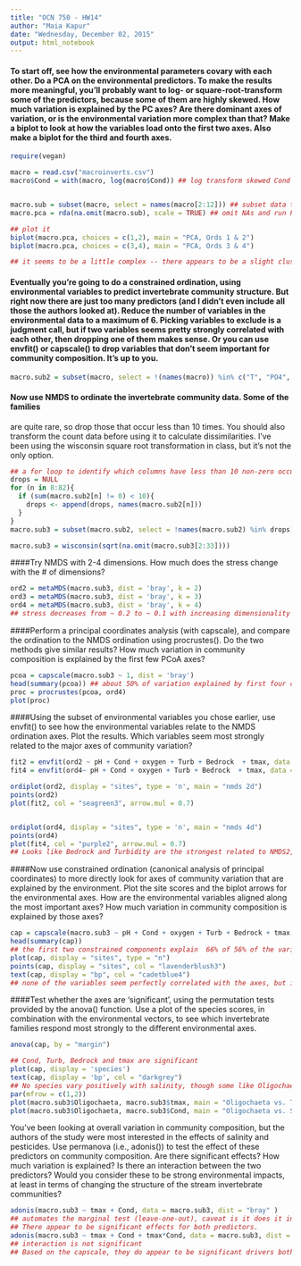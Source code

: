 ---
title: "OCN 750 - HW14"
author: "Maia Kapur"
date: "Wednesday, December 02, 2015"
output: html_notebook
---

#### To start off, see how the environmental parameters covary with each other. Do a PCA on the environmental predictors. To make the results more meaningful, you'll probably want to log- or square-root-transform some of the predictors, because some of them are highly skewed. How much variation is explained by the PC axes? Are there dominant axes of variation, or is the environmental variation more complex than that? Make a biplot to look at how the variables load onto the first two axes. Also make a biplot for the third and fourth axes.
```{r, warning = FALSE, message = FALSE}
require(vegan)

macro = read.csv("macroinverts.csv")
macro$Cond = with(macro, log(macro$Cond)) ## log transform skewed Cond predictor


macro.sub = subset(macro, select = names(macro[2:12])) ## subset data to environmental predictors
macro.pca = rda(na.omit(macro.sub), scale = TRUE) ## omit NAs and run PCA

## plot it
biplot(macro.pca, choices = c(1,2), main = "PCA, Ords 1 & 2")
biplot(macro.pca, choices = c(3,4), main = "PCA, Ords 3 & 4")

## it seems to be a little complex -- there appears to be a slight clustering of large - to small substrate types (e.g. Gravel vs Bedrock)
```
#### Eventually you're going to do a constrained ordination, using environmental variables to predict invertebrate community structure. But right now there are just too many predictors (and I didn't even include all those the authors looked at). Reduce the number of variables in the environmental data to a maximum of 6. Picking variables to exclude is a judgment call, but if two variables seems pretty strongly correlated with each other, then dropping one of them makes sense. Or you can use envfit() or capscale() to drop variables that don't seem important for community composition. It's up to you.

```{r, echo=FALSE}
macro.sub2 = subset(macro, select = !(names(macro)) %in% c("T", "PO4", "Boulder", "Cobble", "Gravel", "Sand", "Clay.silt", "Pebble")) ## drop some environmental variables
```
#### Now use NMDS to ordinate the invertebrate community data. Some of the families
are quite rare, so drop those that occur less than 10 times. You should also
transform the count data before using it to calculate dissimilarities. I've been using
the wisconsin square root transformation in class, but it's not the only option. 
```{r}
## a for loop to identify which columns have less than 10 non-zero occurences (ie are rare), then passes the names of these columns to a vector called "drops".
drops = NULL
for (n in 8:82){
  if (sum(macro.sub2[n] != 0) < 10){
    drops <- append(drops, names(macro.sub2[n]))
  }
}
macro.sub3 = subset(macro.sub2, select = !names(macro.sub2) %in% drops) ## subsets the dataframe for columns NOT included in the drops list

macro.sub3 = wisconsin(sqrt(na.omit(macro.sub3[2:33])))

```
####Try NMDS with 2-4 dimensions. How much does the stress change with the # of dimensions?
```{r, message = F}
ord2 = metaMDS(macro.sub3, dist = 'bray', k = 2)
ord3 = metaMDS(macro.sub3, dist = 'bray', k = 3)
ord4 = metaMDS(macro.sub3, dist = 'bray', k = 4)
## stress decreases from ~ 0.2 to ~ 0.1 with increasing dimensionality
```
####Perform a principal coordinates analysis (with capscale), and compare the ordination to the NMDS ordination using procrustes(). Do the two methods give similar results? How much variation in community composition is explained by the first few PCoA axes?
```{r}
pcoa = capscale(macro.sub3 ~ 1, dist = 'bray')
head(summary(pcoa)) ## about 50% of variation explained by first four components
proc = procrustes(pcoa, ord4)
plot(proc)
```
####Using the subset of environmental variables you chose earlier, use envfit() to see how the environmental variables relate to the NMDS ordination axes. Plot the results. Which variables seem most strongly related to the major axes of community variation?
```{r}
fit2 = envfit(ord2 ~ pH + Cond + oxygen + Turb + Bedrock  + tmax, data = macro.sub3, na.rm = T)
fit4 = envfit(ord4~ pH + Cond + oxygen + Turb + Bedrock  + tmax, data = macro.sub3, na.rm = T)

ordiplot(ord2, display = "sites", type = 'n', main = "nmds 2d")
points(ord2)
plot(fit2, col = "seagreen3", arrow.mul = 0.7)


ordiplot(ord4, display = "sites", type = 'n', main = "nmds 4d")
points(ord4)
plot(fit4, col = "purple2", arrow.mul = 0.7)
## Looks like Bedrock and Turbidity are the strongest related to NMDS2, with Cond less-strongly associated with NMDS1.

```
####Now use constrained ordination (canonical analysis of principal coordinates) to more directly look for axes of community variation that are explained by the environment. Plot the site scores and the biplot arrows for the environmental axes. How are the environmental variables aligned along the most important axes? How much variation in community composition is explained by those axes? 
```{r}
cap = capscale(macro.sub3 ~ pH + Cond + oxygen + Turb + Bedrock + tmax, data = macro.sub3, dist = "bray")
head(summary(cap))
## the first two constrained components explain  66% of 56% of the variation, or 36% of the overall variation
plot(cap, display = "sites", type = "n")
points(cap, display = "sites", col = "lavenderblush3")
text(cap, display = "bp", col = "cadetblue4")
## none of the variables seem perfectly correlated with the axes, but it appears that chemical indicators vary positively with CAP1, while less-fine benthic structure (e.g. pebbles) vary positively with CAP2.
```
####Test whether the axes are 'significant', using the permutation tests provided by the anova() function. Use a plot of the species scores, in combination with the environmental vectors, to see which invertebrate families respond most strongly to the different environmental axes.
```{r}
anova(cap, by = "margin") 

## Cond, Turb, Bedrock and tmax are significant
plot(cap, display = 'species')
text(cap, display = 'bp', col = "darkgrey")
## No species vary positively with salinity, though some like Oligochaeta, Physidae and Lymnaeidae seem to correlate with tmax somewhat. The majority are negatively correlated with both.
par(mfrow = c(1,2))
plot(macro.sub3$Oligochaeta, macro.sub3$tmax, main = "Oligochaeta vs. Tmax")
plot(macro.sub3$Oligochaeta, macro.sub3$Cond, main = "Oligochaeta vs. Salinity")

```
You've been looking at overall variation in community composition, but the
authors of the study were most interested in the effects of salinity and pesticides.
Use permanova (i.e., adonis()) to test the effect of these predictors on community
composition. Are there significant effects? How much variation is explained? Is
there an interaction between the two predictors? Would you consider these to be
strong environmental impacts, at least in terms of changing the structure of the
stream invertebrate communities?
```{r}
adonis(macro.sub3 ~ tmax + Cond, data = macro.sub3, dist = "bray" )
## automates the marginal test (leave-one-out), caveat is it does it in order of appearance
## There appear to be significant effects for both predictors.
adonis(macro.sub3 ~ tmax + Cond + tmax*Cond, data = macro.sub3, dist = "bray" )
## interaction is not significant
## Based on the capscale, they do appear to be significant drivers both visually and quantitatively, but the direction doesn't seem so much as to favor different regimes, more just to inhibit all except a few species. 
```

